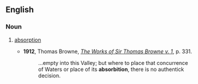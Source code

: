 ==English==

===Noun===
{{en-noun}}

# {{obsolete}} [[absorption]]
#*'''1912''', Thomas Browne, ''[http://books.google.com/books?id=lTMIAAAAIAAJ&q=absorbition&dq=absorbition&lr=&pgis=1 The Works of Sir Thomas Browne v. 1]'', p. 331.
#*:...empty into this Valley; but where to place that concurrence of Waters or place of its '''absorbition''', there is no authentick decision.